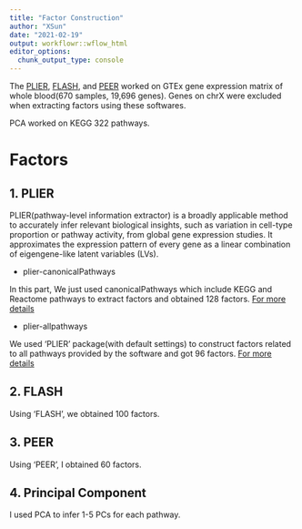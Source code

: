 ```yaml
---
title: "Factor Construction"
author: "XSun"
date: "2021-02-19"
output: workflowr::wflow_html
editor_options:
  chunk_output_type: console
---
```


  The [PLIER](https://github.com/wgmao/PLIER), [FLASH]( https://github.com/stephenslab/flashr), and [PEER](https://github.com/PMBio/peer/) worked on GTEx gene expression matrix of whole blood(670 samples, 19,696 genes). Genes on chrX were excluded when extracting factors using these softwares.
  
  PCA worked on KEGG 322 pathways. 

# **Factors**

## 1. PLIER

  PLIER(pathway-level information extractor) is a broadly applicable method to accurately infer relevant biological insights, such as variation in cell-type proportion or pathway activity, from global gene expression studies. It approximates the expression pattern of every gene as a linear combination of eigengene-like latent variables (LVs).

  - plier-canonicalPathways
  
  In this part, We just used canonicalPathways which include KEGG and Reactome pathways to extract factors and obtained 128 factors.  [For more details](https://xsun1229.github.io/factor_analysis/factor_plier_canon.html)
  
  - plier-allpathways
  
  We used 'PLIER' package(with default settings) to construct factors related to all pathways provided by the software and got 96 factors. [For more details](https://xsun1229.github.io/factor_analysis/factor_plier_allpathway.html)
  

## 2. FLASH
  
  Using 'FLASH', we obtained 100 factors.

## 3. PEER

  Using 'PEER', I obtained 60 factors.
  
## 4. Principal Component

  I used PCA to infer 1-5 PCs for each pathway.
  